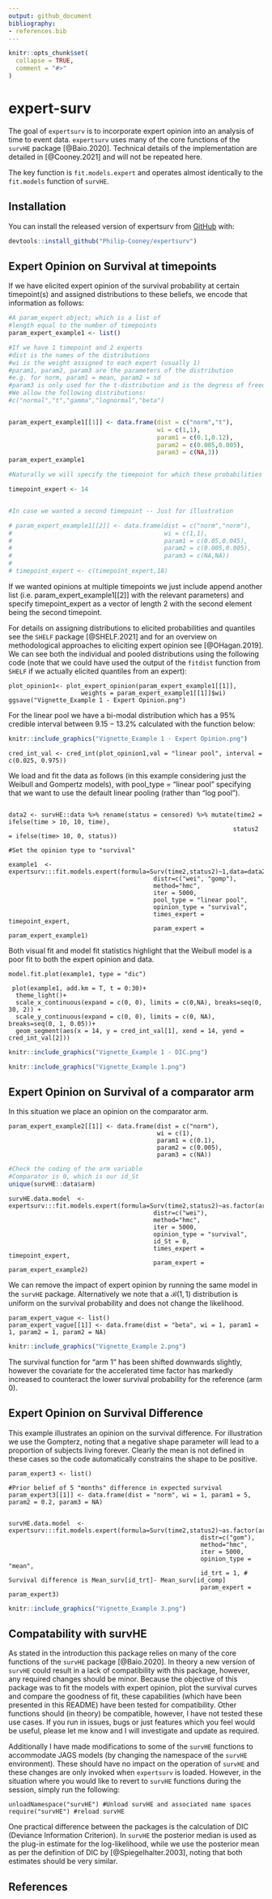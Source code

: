 ```yaml
---
output: github_document
bibliography: 
- references.bib
---
```


<!-- README.md is generated from README.Rmd. Please edit that file -->

```r
knitr::opts_chunk$set(
  collapse = TRUE,
  comment = "#>"
)
```

# expert-surv

<!-- badges: start -->
<!-- badges: end -->

The goal of $\texttt{expertsurv}$ is to incorporate expert opinion into an analysis of time to event data. $\texttt{expertsurv}$ uses many of the core functions of the $\texttt{survHE}$ package [@Baio.2020]. Technical details of the implementation are detailed in [@Cooney.2021] and will not be repeated here. 


The key function is `fit.models.expert` and operates almost identically to the `fit.models` function of $\texttt{survHE}$.


## Installation

You can install the released version of expertsurv from [GitHub](https://github.com/Philip-Cooney/expertsurv) with:

``` r
devtools::install_github("Philip-Cooney/expertsurv")
```



## Expert Opinion on Survival at timepoints

If we have elicited expert opinion of the survival probability at certain timepoint(s) and assigned distributions to these beliefs, we encode that information as follows:

```r
#A param_expert object; which is a list of 
#length equal to the number of timepoints
param_expert_example1 <- list()

#If we have 1 timepoint and 2 experts
#dist is the names of the distributions
#wi is the weight assigned to each expert (usually 1)
#param1, param2, param3 are the parameters of the distribution
#e.g. for norm, param1 = mean, param2 = sd
#param3 is only used for the t-distribution and is the degress of freedom.
#We allow the following distributions:
#c("normal","t","gamma","lognormal","beta") 


param_expert_example1[[1]] <- data.frame(dist = c("norm","t"),
                                         wi = c(1,1),
                                         param1 = c(0.1,0.12),
                                         param2 = c(0.005,0.005),
                                         param3 = c(NA,3))
param_expert_example1

#Naturally we will specify the timepoint for which these probabilities where elicited

timepoint_expert <- 14


#In case we wanted a second timepoint -- Just for illustration

# param_expert_example1[[2]] <- data.frame(dist = c("norm","norm"),
#                                          wi = c(1,1),
#                                          param1 = c(0.05,0.045),
#                                          param2 = c(0.005,0.005),
#                                          param3 = c(NA,NA))
# 
# timepoint_expert <- c(timepoint_expert,18)

```

If we wanted opinions at multiple timepoints we just include append another list (i.e. param_expert_example1[[2]] with the relevant parameters) and specify timepoint_expert as a vector of length 2 with the second element being the second timepoint.  

For details on assigning distributions to elicited probabilities and quantiles see the $\texttt{SHELF}$ package [@SHELF.2021] and for an overview on methodological approaches to eliciting expert opinion see [@OHagan.2019]. We can see both the individual and pooled distributions using the following code (note that we could have used the output of the `fitdist` function from $\texttt{SHELF}$ if we actually elicited quantiles from an expert):

```
plot_opinion1<- plot_expert_opinion(param_expert_example1[[1]], 
                    weights = param_expert_example1[[1]]$wi)
ggsave("Vignette_Example 1 - Expert Opinion.png")

```

For the linear pool we have a bi-modal distribution which has a $95\%$ credible interval between $9.15 - 13.2\%$ calculated with the function below:  

```r
knitr::include_graphics("Vignette_Example 1 - Expert Opinion.png")
```

```
cred_int_val <- cred_int(plot_opinion1,val = "linear pool", interval = c(0.025, 0.975))
```

We load and fit the data as follows (in this example considering just the Weibull and Gompertz models), with  pool_type = "linear pool" specifying that we want to use the default linear pooling (rather than "log pool").

```

data2 <- survHE::data %>% rename(status = censored) %>% mutate(time2 = ifelse(time > 10, 10, time),
                                                              status2 = ifelse(time> 10, 0, status))

#Set the opinion type to "survival"

example1  <- expertsurv:::fit.models.expert(formula=Surv(time2,status2)~1,data=data2,
                                        distr=c("wei", "gomp"),
                                        method="hmc",
                                        iter = 5000,
                                        pool_type = "linear pool", 
                                        opinion_type = "survival",
                                        times_expert = timepoint_expert, 
                                        param_expert = param_expert_example1)

```
Both visual fit and model fit statistics highlight that the Weibull model is a poor fit to both the expert opinion and data. 

```
model.fit.plot(example1, type = "dic")

 plot(example1, add.km = T, t = 0:30)+
  theme_light()+
  scale_x_continuous(expand = c(0, 0), limits = c(0,NA), breaks=seq(0, 30, 2)) + 
  scale_y_continuous(expand = c(0, 0), limits = c(0, NA), breaks=seq(0, 1, 0.05))+
  geom_segment(aes(x = 14, y = cred_int_val[1], xend = 14, yend = cred_int_val[2]))

```
```r
knitr::include_graphics("Vignette_Example 1 - DIC.png")
```

```r
knitr::include_graphics("Vignette_Example 1.png")
```


## Expert Opinion on Survival of a comparator arm


In this situation we place an opinion on the comparator arm. 

```
param_expert_example2[[1]] <- data.frame(dist = c("norm"),
                                         wi = c(1),
                                         param1 = c(0.1),
                                         param2 = c(0.005),
                                         param3 = c(NA))
```

```r
#Check the coding of the arm variable
#Comparator is 0, which is our id_St
unique(survHE::data$arm)

```

```
survHE.data.model  <- expertsurv:::fit.models.expert(formula=Surv(time2,status2)~as.factor(arm),data=data2,
                                        distr=c("wei"),
                                        method="hmc",
                                        iter = 5000,
                                        opinion_type = "survival",
                                        id_St = 0, 
                                        times_expert = timepoint_expert, 
                                        param_expert = param_expert_example2)
```

We can remove the impact of expert opinion by running the same model in the $\texttt{survHE}$ package. Alternatively we note that a $\mathcal{B}(1,1)$ distribution is uniform on the survival probability and does not change the likelihood. 

```
param_expert_vague <- list()
param_expert_vague[[1]] <- data.frame(dist = "beta", wi = 1, param1 = 1, param2 = 1, param2 = NA)

```

```r
knitr::include_graphics("Vignette_Example 2.png")
```

The survival function for "arm 1" has been shifted downwards slightly, however the covariate for the accelerated time factor has markedly increased to counteract the lower survival probability for the reference (arm 0).

## Expert Opinion on Survival Difference

This example illustrates an opinion on the survival difference.
For illustration we use the Gompterz, noting that a negative shape parameter will lead to a proportion of subjects living forever.
Clearly the mean is not defined in these cases so the code automatically constrains the shape to be positive. 

```
param_expert3 <- list()

#Prior belief of 5 "months" difference in expected survival
param_expert3[[1]] <- data.frame(dist = "norm", wi = 1, param1 = 5, param2 = 0.2, param3 = NA)


survHE.data.model  <- expertsurv:::fit.models.expert(formula=Surv(time2,status2)~as.factor(arm),data=data2,
                                                     distr=c("gom"),
                                                     method="hmc",
                                                     iter = 5000,
                                                     opinion_type = "mean",
                                                     id_trt = 1, # Survival difference is Mean_surv[id_trt]- Mean_surv[id_comp] 
                                                     param_expert = param_expert3)

```

```r
knitr::include_graphics("Vignette_Example 3.png")
```


## Compatability with survHE

As stated in the introduction this package relies on many  of the core functions of the $\texttt{survHE}$ package [@Baio.2020]. In theory a new version of $\texttt{survHE}$ could result in a lack of compatibility with this package, however, any required changes should be minor. Because the objective of this package was to fit the models with expert opinion, plot the survival curves and compare the goodness of fit, these capabilities (which have been presented in this README) have been tested for compatibility. Other functions should (in theory) be compatible, however, I have not tested these use cases. If you run in issues, bugs or just features which you feel would be useful, please let me know and I will investigate and update as required. 

Additionally I have made modifications to some of the $\texttt{survHE}$ functions to accommodate JAGS models (by changing the namespace of the $\texttt{survHE}$ environment). These should have no impact on the operation of $\texttt{survHE}$ and these changes are only invoked when $\texttt{expertsurv}$ is loaded. However, in the situation where you would like to revert to $\texttt{survHE}$ functions during the session, simply run the following:

```
unloadNamespace("survHE") #Unload survHE and associated name spaces
require("survHE") #reload survHE
```
One practical difference between the packages is the calculation of DIC (Deviance Information Criterion). In  $\texttt{survHE}$ the posterior median is used as the plug-in estimate for the log-likelihood, while we use the posterior mean as per the definition of DIC by [@Spiegelhalter.2003], noting that both estimates should be very similar. 

## References 
